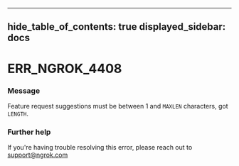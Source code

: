

---
hide_table_of_contents: true
displayed_sidebar: docs
---


# ERR_NGROK_4408

### Message
Feature request suggestions must be between 1 and `MAXLEN` characters, got `LENGTH`.

<ErrorDetails />



### Further help
If you're having trouble resolving this error, please reach out to [support@ngrok.com](mailto:support@ngrok.com?subject=Help%20with%20ERR_NGROK_4408)

